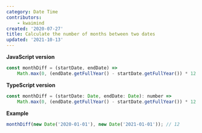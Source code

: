 ```yaml
---
category: Date Time
contributors:
    - kwaimind
created: '2020-07-27'
title: Calculate the number of months between two dates
updated: '2021-10-13'
---
```


**JavaScript version**

```js
const monthDiff = (startDate, endDate) =>
    Math.max(0, (endDate.getFullYear() - startDate.getFullYear()) * 12 - startDate.getMonth() + endDate.getMonth());
```

**TypeScript version**

```js
const monthDiff = (startDate: Date, endDate: Date): number =>
    Math.max(0, (endDate.getFullYear() - startDate.getFullYear()) * 12 - startDate.getMonth() + endDate.getMonth());
```

**Example**

```js
monthDiff(new Date('2020-01-01'), new Date('2021-01-01')); // 12
```
